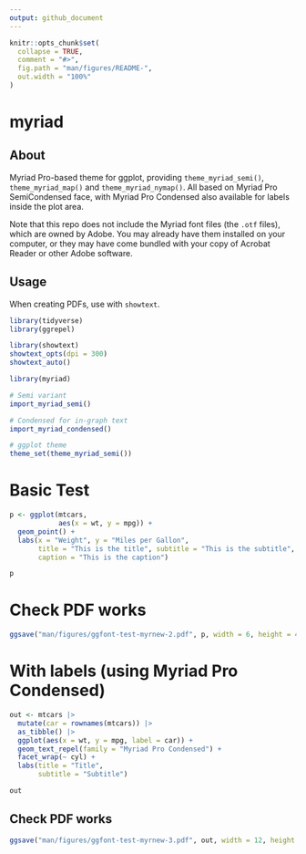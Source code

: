 ```yaml
---
output: github_document
---
```


<!-- README.md is generated from README.Rmd. Please edit that file -->

```r
knitr::opts_chunk$set(
  collapse = TRUE,
  comment = "#>",
  fig.path = "man/figures/README-",
  out.width = "100%"
)
```

# myriad

## About

Myriad Pro-based theme for ggplot, providing `theme_myriad_semi()`, `theme_myriad_map()` and `theme_myriad_nymap()`. All based on Myriad Pro SemiCondensed face, with Myriad Pro Condensed also available for labels inside the plot area.

Note that this repo does not include the Myriad font files (the `.otf` files), which are owned by Adobe. You may already have them installed on your computer, or they may have come bundled with your copy of Acrobat Reader or other Adobe software.


## Usage

When creating PDFs, use with `showtext`. 

```r
library(tidyverse)
library(ggrepel)


```

```r
library(showtext)
showtext_opts(dpi = 300)
showtext_auto()

library(myriad)

# Semi variant
import_myriad_semi()

# Condensed for in-graph text
import_myriad_condensed()

# ggplot theme
theme_set(theme_myriad_semi())

```

# Basic Test

```r
p <- ggplot(mtcars, 
            aes(x = wt, y = mpg)) + 
  geom_point() + 
  labs(x = "Weight", y = "Miles per Gallon", 
       title = "This is the title", subtitle = "This is the subtitle", 
       caption = "This is the caption")  

p
```

# Check PDF works

```r
ggsave("man/figures/ggfont-test-myrnew-2.pdf", p, width = 6, height = 4)
```


# With labels (using Myriad Pro Condensed)

```r
out <- mtcars |>
  mutate(car = rownames(mtcars)) |> 
  as_tibble() |> 
  ggplot(aes(x = wt, y = mpg, label = car)) + 
  geom_text_repel(family = "Myriad Pro Condensed") +
  facet_wrap(~ cyl) + 
  labs(title = "Title", 
       subtitle = "Subtitle")

out
```


## Check PDF works

```r
ggsave("man/figures/ggfont-test-myrnew-3.pdf", out, width = 12, height = 8)
```



